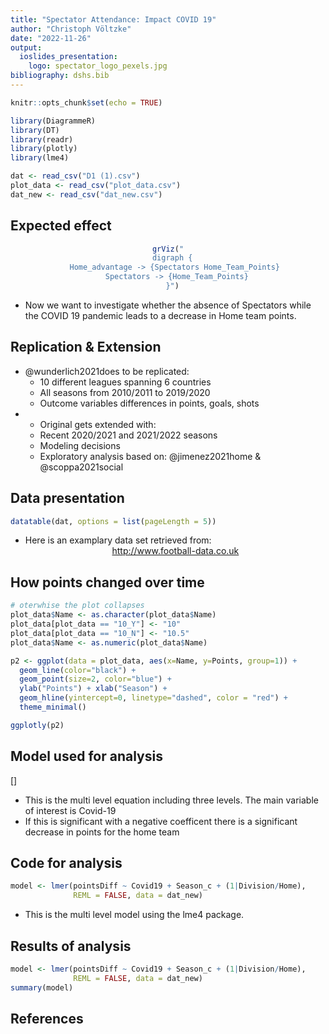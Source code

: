 ```yaml
---
title: "Spectator Attendance: Impact COVID 19"
author: "Christoph Völtzke"
date: "2022-11-26"
output: 
  ioslides_presentation:
    logo: spectator_logo_pexels.jpg
bibliography: dshs.bib
---
```


```r
knitr::opts_chunk$set(echo = TRUE)
```

```r
library(DiagrammeR)
library(DT)
library(readr)
library(plotly)
library(lme4)
```

```r
dat <- read_csv("D1 (1).csv")
plot_data <- read_csv("plot_data.csv")
dat_new <- read_csv("dat_new.csv")
```
## Expected effect

<center>
```r
grViz("
  digraph {
    Home_advantage -> {Spectators Home_Team_Points} 
    Spectators -> {Home_Team_Points}
  }")
```
</center>

- Now we want to investigate whether the absence of Spectators while the COVID 19 pandemic leads to a decrease in Home team points.

## Replication & Extension
<div class="columns-2">

- @wunderlich2021does to be replicated:
  - 10 different leagues spanning 6 countries
  - All seasons from 2010/2011 to 2019/2020 
  - Outcome variables differences in points, goals, shots
  
- 
  - Original gets extended with:
  - Recent 2020/2021 and 2021/2022 seasons 
  - Modeling decisions 
  - Exploratory analysis based on: @jimenez2021home & @scoppa2021social
</div>
## Data presentation

```r
datatable(dat, options = list(pageLength = 5))
```

- Here is an examplary data set retrieved from:
<center>
[http://www.football-data.co.uk](http://www.football-data.co.uk)
</center>

## How points changed over time

```r
# oterwhise the plot collapses
plot_data$Name <- as.character(plot_data$Name)
plot_data[plot_data == "10_Y"] <- "10"
plot_data[plot_data == "10_N"] <- "10.5"
plot_data$Name <- as.numeric(plot_data$Name)
```

```r
p2 <- ggplot(data = plot_data, aes(x=Name, y=Points, group=1)) +
  geom_line(color="black") +
  geom_point(size=2, color="blue") + 
  ylab("Points") + xlab("Season") +
  geom_hline(yintercept=0, linetype="dashed", color = "red") +
  theme_minimal()

ggplotly(p2)
```
## Model used for analysis

\[\begin{align}
  Points_{ijk} = \gamma_{000} + (\gamma_{100}+ u_{10k} + u_{1jk}) * Covid19_{ijk} \\
    + (\gamma_{200}+ \upsilon_{20k} + u_{2jk}) * Season_{ijk} \\
    + \epsilon_{ijk} + \upsilon_{0jk} + u_{00k}
\end{align}\]

- This is the multi level equation including three levels. The main variable of interest is Covid-19
- If this is significant with a negative coefficent there is a significant decrease in points for the home team

## Code for analysis

```r
model <- lmer(pointsDiff ~ Covid19 + Season_c + (1|Division/Home),
              REML = FALSE, data = dat_new)
```
- This is the multi level model using the lme4 package.

## Results of analysis

```r
model <- lmer(pointsDiff ~ Covid19 + Season_c + (1|Division/Home),
              REML = FALSE, data = dat_new)
summary(model)
```


## References
